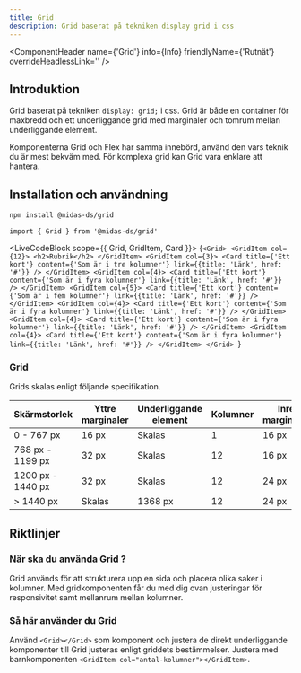 ```yaml
---
title: Grid
description: Grid baserat på tekniken display grid i css
---
```



<ComponentHeader
  name={'Grid'}
  info={Info}
  friendlyName={'Rutnät'}
  overrideHeadlessLink=''
/>

## Introduktion

Grid baserat på tekniken `display: grid;` i css. Grid är både en container för maxbredd och ett underliggande grid med marginaler och tomrum mellan underliggande element.

Komponenterna Grid och Flex har samma innebörd, använd den vars teknik du är mest bekväm med. För komplexa grid kan Grid vara enklare att hantera.

## Installation och användning

```bash npm2yarn
npm install @midas-ds/grid
```

```tsx
import { Grid } from '@midas-ds/grid'
```

<LiveCodeBlock scope={{ Grid, GridItem, Card }}>
  {`<Grid>
    <GridItem col={12}>
        <h2>Rubrik</h2>
    </GridItem>
    <GridItem col={3}>
        <Card title={'Ett kort'} content={'Som är i tre kolumner'} link={{title: 'Länk', href: '#'}} />
    </GridItem>
    <GridItem col={4}>
        <Card title={'Ett kort'} content={'Som är i fyra kolumner'} link={{title: 'Länk', href: '#'}} />
    </GridItem>
    <GridItem col={5}>
        <Card title={'Ett kort'} content={'Som är i fem kolumner'} link={{title: 'Länk', href: '#'}} />
    </GridItem>
    <GridItem col={4}>
        <Card title={'Ett kort'} content={'Som är i fyra kolumner'} link={{title: 'Länk', href: '#'}} />
    </GridItem>
    <GridItem col={4}>
        <Card title={'Ett kort'} content={'Som är i fyra kolumner'} link={{title: 'Länk', href: '#'}} />
    </GridItem>
    <GridItem col={4}>
        <Card title={'Ett kort'} content={'Som är i fyra kolumner'} link={{title: 'Länk', href: '#'}} />
    </GridItem>
</Grid>
`}
</LiveCodeBlock>

### Grid

Grids skalas enligt följande specifikation.

| Skärmstorlek      | Yttre marginaler | Underliggande element | Kolumner | Inre marginaler |
| ----------------- | ---------------- | --------------------- | -------- | --------------- |
| 0 - 767 px        | 16 px            | Skalas                | 1        | 16 px           |
| 768 px - 1199 px  | 32 px            | Skalas                | 12       | 16 px           |
| 1200 px - 1440 px | 32 px            | Skalas                | 12       | 24 px           |
| > 1440 px         | Skalas           | 1368 px               | 12       | 24 px           |

## Riktlinjer

### När ska du använda Grid ?

Grid används för att strukturera upp en sida och placera olika saker i kolumner. Med gridkomponenten får du med dig ovan justeringar för responsivitet samt mellanrum mellan kolumner.

### Så här använder du Grid

Använd `<Grid></Grid>` som komponent och justera de direkt underliggande komponenter till Grid justeras enligt griddets bestämmelser. Justera med barnkomponenten `<GridItem col="antal-kolumner"></GridItem>`.

<ComponentFooter info={Info} />

